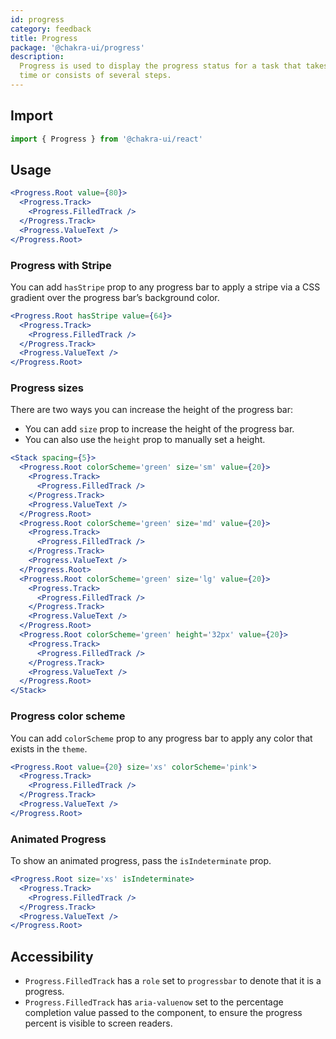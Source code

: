 ```yaml
---
id: progress
category: feedback
title: Progress
package: '@chakra-ui/progress'
description:
  Progress is used to display the progress status for a task that takes a long
  time or consists of several steps.
---
```


## Import

```js
import { Progress } from '@chakra-ui/react'
```

## Usage

```jsx
<Progress.Root value={80}>
  <Progress.Track>
    <Progress.FilledTrack />
  </Progress.Track>
  <Progress.ValueText />
</Progress.Root>
```

### Progress with Stripe

You can add `hasStripe` prop to any progress bar to apply a stripe via a CSS
gradient over the progress bar’s background color.

```jsx
<Progress.Root hasStripe value={64}>
  <Progress.Track>
    <Progress.FilledTrack />
  </Progress.Track>
  <Progress.ValueText />
</Progress.Root>
```

### Progress sizes

There are two ways you can increase the height of the progress bar:

- You can add `size` prop to increase the height of the progress bar.
- You can also use the `height` prop to manually set a height.

```jsx
<Stack spacing={5}>
  <Progress.Root colorScheme='green' size='sm' value={20}>
    <Progress.Track>
      <Progress.FilledTrack />
    </Progress.Track>
    <Progress.ValueText />
  </Progress.Root>
  <Progress.Root colorScheme='green' size='md' value={20}>
    <Progress.Track>
      <Progress.FilledTrack />
    </Progress.Track>
    <Progress.ValueText />
  </Progress.Root>
  <Progress.Root colorScheme='green' size='lg' value={20}>
    <Progress.Track>
      <Progress.FilledTrack />
    </Progress.Track>
    <Progress.ValueText />
  </Progress.Root>
  <Progress.Root colorScheme='green' height='32px' value={20}>
    <Progress.Track>
      <Progress.FilledTrack />
    </Progress.Track>
    <Progress.ValueText />
  </Progress.Root>
</Stack>
```

### Progress color scheme

You can add `colorScheme` prop to any progress bar to apply any color that
exists in the `theme`.

```jsx
<Progress.Root value={20} size='xs' colorScheme='pink'>
  <Progress.Track>
    <Progress.FilledTrack />
  </Progress.Track>
  <Progress.ValueText />
</Progress.Root>
```

### Animated Progress

To show an animated progress, pass the `isIndeterminate` prop.

```jsx
<Progress.Root size='xs' isIndeterminate>
  <Progress.Track>
    <Progress.FilledTrack />
  </Progress.Track>
  <Progress.ValueText />
</Progress.Root>
```

## Accessibility

- `Progress.FilledTrack` has a `role` set to `progressbar` to denote that it is
  a progress.
- `Progress.FilledTrack` has `aria-valuenow` set to the percentage completion
  value passed to the component, to ensure the progress percent is visible to
  screen readers.
